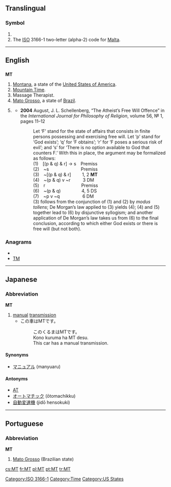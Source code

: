 {{also|mt|Mt|mT}}
==Translingual==

===Symbol===
{{infl|mul|symbol}}

# {{SI-unit-abb|mega|tesla|[[magnetic flux density]]}}
# The [[ISO]] 3166-1 two-letter (alpha-2) code for [[Malta]].

[[Category:ISO 3166-1]]

----

==English==

==={{abbreviation}}===
'''MT'''

# [[Montana]], a state of the [[United States of America]].
# [[Mountain Time]].
# Massage Therapist.
# [[Mato Grosso]], a state of [[Brazil]].
# {{logic}} ''{{l|en|modus tollens}}''
#* '''2004''' August, J. L. Schellenberg, “The Atheist’s Free Will Offence” in the ''International Journal for Philosophy of Religion'', volume 56, № 1, pages 11–12
#*: Let ‘F’ stand for the state of affairs that consists in finite persons possessing and exercising free will. Let ‘p’ stand for ‘God exists’; ‘q’ for ‘F obtains’; ‘r’ for ‘F poses a serious risk of evil’; and ‘s’ for ‘There is no option available to God that counters F.’ With this in place, the argument may be formalized as follows:<br/>(1) [(p & q) & r] → s Premiss<br/>(2) ~s        Premiss<br/>(3) ~[(p & q) & r]   1, 2 '''MT'''<!-- unemboldened in source --><br/>(4) ~(p & q) v ~r    3 DM<br/>(5) r         Premiss<br/>(6) ~(p & q)      4, 5 DS<br/>(7) ~p v ~q      6 DM<br/>(3) follows from the conjunction of (1) and (2) by ''modus tollens''; De Morgan’s law applied to (3) yields (4); (4) and (5) together lead to (6) by disjunctive syllogism; and another application of De Morgan’s law takes us from (6) to the final conclusion, according to which either God exists or there is free will (but not both).

===Anagrams===
* {{alphagram|mt}}
* [[TM#English|TM]]


[[Category:Time]]
[[Category:US States]]

----

==Japanese==

===Abbreviation===
'''MT'''

# [[manual]] [[transmission]]
#* この車はMTです。
#*: このくるまはMTです。
#*: Kono kuruma ha MT desu.
#*: This car has a manual transmission.

====Synonyms====
* [[マニュアル]] (manyuaru)

====Antonyms====
* [[AT]]
* [[オートマチック]] (ōtomachikku)
* [[自動変速機]] (jidō hensokuki)

----

==Portuguese==

===Abbreviation===
'''MT'''

# [[Mato Grosso]] (Brazilian state)

[[cs:MT]]
[[fr:MT]]
[[pl:MT]]
[[pt:MT]]
[[tr:MT]]